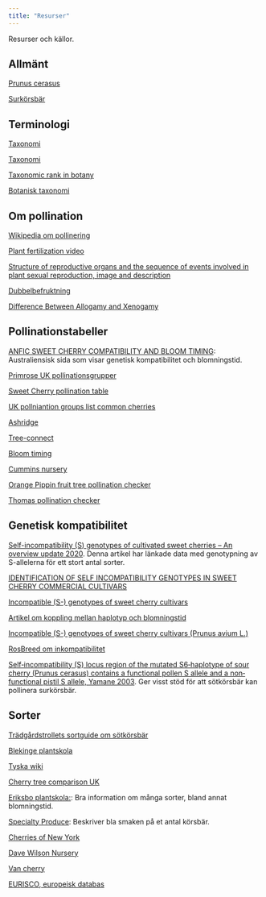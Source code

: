 ```yaml
---
title: "Resurser"
---
```


Resurser och källor.

## Allmänt

[Prunus cerasus](https://en.wikipedia.org/wiki/Prunus_cerasus)

[Surkörsbär](https://en.wikipedia.org/wiki/Prunus_cerasus#Origins_and_cultivation)

<!-- Bok Webster A.D & Looney N.E (red) (1996) Cherries: Crop physiology, production and uses. Cambridge, CAB INTERNATIONAL Kap. 3, 5, 7, 8, 15. -->

<!-- https://svensktradgard.se/ -->

## Terminologi

[Taxonomi](https://botanicalsociety.org.za/the-science-of-names-an-introduction-to-plant-taxonomy/)

[Taxonomi](https://glossary.lias.net/wiki/Taxonomic_rank)

[Taxonomic rank in botany](https://en.wikipedia.org/wiki/Taxonomic_rank#Ranks_in_botany)

[Botanisk taxonomi](https://en.wikipedia.org/wiki/Taxonomic_rank#Ranks_in_botany)

## Om pollination

[Wikipedia om pollinering](https://sv.wikipedia.org/wiki/Pollinering)

[Plant fertilization video](https://study.com/academy/lesson/plant-fertilization-process-definition-quiz.html)

[Structure of reproductive organs and the sequence of events involved in plant sexual reproduction, image and description](https://www.researchgate.net/figure/Structure-of-reproductive-organs-and-the-sequence-of-events-involved-in-plant-sexual_fig1_303994517)

[Dubbelbefruktning](https://en.wikipedia.org/wiki/Double_fertilization)


[Difference Between Allogamy and Xenogamy](https://pediaa.com/difference-between-allogamy-and-xenogamy/)


## Pollinationstabeller

[ANFIC SWEET CHERRY COMPATIBILITY AND BLOOM TIMING](https://anfic.com.au/wp-content/uploads/2022/05/ANFIC-Sweet-Cherry-Pollination-Table-13042022.pdf): Australiensisk sida som visar genetisk kompatibilitet och blomningstid.

[Primrose UK pollinationsgrupper](https://www.primrose.co.uk/blog/plants/cherry-fruit-trees-pollination-varieties-guide/)
<!-- Self-sterile cherry trees require another variety flowering at the same time to ensure fertilisation. They are henceforth put into flowering groups from 1 (very early) to 6 (very late). A cherry tree can be partnered with a cherry that is plus or minus 1 (+-1) its own group. -->

[Sweet Cherry pollination table](https://anfic.com.au/wp-content/uploads/2020/07/ANFIC-Sweet-Cherry-Pollination-Table-06072020.pdf)

[UK pollniantion groups list common cherries](https://www.gardenfocused.co.uk/fruitarticles/cherry/pollination.php)

<!-- "Suitable pollination partners include those in the same pollination group and the pollination group above and below. For instance, Merton Bigarreau is in pollination 3. It can be pollinated by  varieties not only in pollination group three but also in the groups 2 and 4." -->

[Ashridge](https://www.ashridgetrees.co.uk/advice/pollinating-cherry-trees)

[Tree-connect](https://treeconnect.com/cherry-tree-pollenizer/)

[Bloom timing](https://treeconnect.com/cherry-tree-pollenizer/)

[Cummins nursery](https://www.cumminsnursery.com/learn-trees/fruit-tree-bloom-dates/)
<!-- "Because sweet cherry pollination is complicated, we always recommend that growers start with one self-fertile “universal pollenizer.” This way you are guaranteed to have at least some cherries in your crop. Once you start adding trees to your cherry collection, you will likely have questions about bloom times. The two lists below are groups that will not make good pairings because their bloom times are at the opposite ends of the sweet cherry bloom period:" -->
<!-- "We do not recommend using tart cherries as pollenizers for sweet cherries, as the bloom time for tart cherries is usually later than that of sweet cherries." -->

[Orange Pippin fruit tree pollination checker](https://www.orangepippintrees.co.uk/pollinationchecker.aspx)

<!-- https://www.hollandrosetta.com/en/planting-material/cherries/cherries/ -->

[Thomas pollination checker](https://thomasfruittrees.eu/pollinationchecker.aspx)

<!-- "Because of this uncertainty our pollination checker will only recommend varieties which flower at the same time and are universal pollinators. Universal pollinator varieties will pollinate all other cherry varieties which are in flower at the same time (with a few exceptions, for example Stella - a universal pollinator - will not pollinate Bing)." -->

## Genetisk kompatibilitet

[Self-incompatibility (S) genotypes of cultivated sweet cherries – An overview update 2020](https://www.openagrar.de/receive/openagrar_mods_00064311). Denna artikel har länkade data med genotypning av S-allelerna för ett stort antal sorter.

[IDENTIFICATION OF SELF INCOMPATIBILITY GENOTYPES IN SWEET CHERRY COMMERCIAL CULTIVARS](http://www.agricultforest.ac.me/paper.php?id=3137)

[Incompatible (S-) genotypes of sweet cherry cultivars](https://www.sciencedirect.com/science/article/abs/pii/S0304423812004396)
<!-- An update of the S-genotype of 734 sweet cherries was summarized. The data includes results of 51 new varieties supplemented with data from various published sources and personal information up to 2012 -->

[Artikel om koppling mellan haplotyp och blomningstid](http://www.agricultforest.ac.me/paper.php?id=3137)

[Incompatible (S-) genotypes of sweet cherry cultivars (Prunus avium L.)](https://www.sciencedirect.com/science/article/abs/pii/S0304423812004396)

[RosBreed om inkompatibilitet](https://www.rosbreed.org/breeding/dna-tests/cherry/cross-compatibility)

<!-- https://link.springer.com/article/10.1007/s001220051700 -->


<!-- Schuster, Mirko Mirko (2020): Self-incompatibility (S) genotypes of cultivated sweet cherries – An overview update 2020. OpenAgrar Repository. Online unter: https://www.openagrar.de/receive/openagrar_mods_00064311. -->
<!-- - Här finns excelfiler för nedladdning -->

[Self‐incompatibility (S) locus region of the mutated S6‐haplotype of sour cherry (Prunus cerasus) contains a functional pollen S allele and a non‐functional pistil S allele, Yamane 2003](https://academic.oup.com/jxb/article/54/392/2431/621944). Ger visst stöd för att sötkörsbär kan pollinera surkörsbär.

## Sorter

[Trädgårdstrollets sortguide om sötkörsbär](https://www.tradgardstrollet.se/2023/06/08/sortguide-sotkorsbar/)

[Blekinge plantskola](https://organicfruittrees.eu/products/buttners-rote)
<!-- Mognad: juli = tidigt //aug = mellan // sept = sen -->
<!-- Skörd: bra / medel / liten -->

[Tyska wiki](https://de.wikipedia.org/wiki/Liste_von_Kirschsorten)

[Cherry tree comparison UK](https://www.gardenfocused.co.uk/fruitarticles/cherry/varieties.php)

[Eriksbo plantskola:](http://www.eriksbo-plantskola.se/): Bra information om många sorter, bland annat blomningstid.

[Specialty Produce](https://specialtyproduce.com/produce/Schattenmorelle_Cherries_17828.php): Beskriver bla smaken på et antal körsbär.

[Cherries of New York](http://www.chathamapples.com/CherriesNY/TCNYIndex.htm#INDEX)

<!-- Tysk sida: https://www.gartenbaumschule-becker.de/artikel/76864/suesskirsche-schneiders-spaete-knorpelkirsche -->

[Dave Wilson Nursery](https://www.wheretobuy.davewilson.com/product-information/product/cherries) <!-- Note: Has BT -->

[Van cherry](https://en.wikipedia.org/wiki/Van_cherry)

[EURISCO, europeisk databas](https://eurisco.ipk-gatersleben.de/apex/eurisco_ws/r/eurisco/eurisco-download-by-species)
<!-- Data descriptors: https://www.ecpgr.cgiar.org/fileadmin/templates/ecpgr.org/upload/NW_and_WG_UPLOADS/Prunus/EPDB_New_list_of_descriptors_2011.pdf -->

<!-- ## Bilder -->

<!-- [Körsbärsblomma, surkörsbär:](https://commons.wikimedia.org/wiki/File:Prunus_cerasus_blossom_1.jpg) -->

<!-- Note: Finns i hög upplösning. -->

